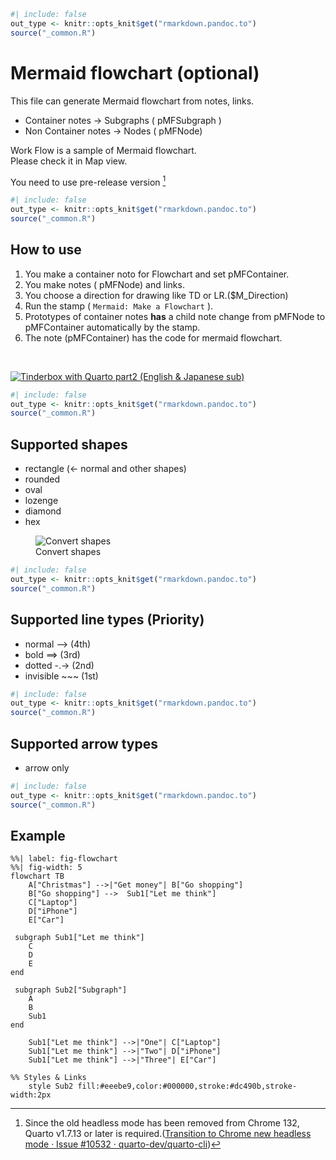 ```r
#| include: false
out_type <- knitr::opts_knit$get("rmarkdown.pandoc.to")
source("_common.R")
```
# Mermaid flowchart (optional) {#sec-mermaid-flowchart }

This file can generate Mermaid flowchart from notes, links.

* Container notes -> Subgraphs ( pMFSubgraph )
* Non Container notes -> Nodes ( pMFNode)

Work Flow is a sample of Mermaid flowchart.  
Please check it in Map view.

You need to use pre-release version [^chromeheadlessmodeissue]

[^chromeheadlessmodeissue]:Since the old headless mode has been removed from Chrome 132, Quarto v1.7.13 or later is required.([Transition to Chrome new headless mode · Issue #10532 · quarto-dev/quarto-cli](https://github.com/quarto-dev/quarto-cli/issues/10532))



```r
#| include: false
out_type <- knitr::opts_knit$get("rmarkdown.pandoc.to")
source("_common.R")
```
## How to use {#sec-how-to-use-mermaid }


1. You make a container noto for Flowchart and set pMFContainer.
2. You make notes ( pMFNode) and links. 
3. You choose a direction for drawing like TD or LR.($M_Direction)
4. Run the stamp ( `Mermaid: Make a Flowchart` ).
5. Prototypes of container notes **has** a child note change from pMFNode to pMFContainer automatically by the stamp.
6. The note (pMFContainer) has the code for mermaid flowchart.

<br>

[![Tinderbox with Quarto part2 (English & Japanese sub)](screenshots/youtube_opening_part2.png)](https://youtu.be/of2TkCyJ2xY)



```r
#| include: false
out_type <- knitr::opts_knit$get("rmarkdown.pandoc.to")
source("_common.R")
```
## Supported shapes {#sec-supported-shapes }

* rectangle (<- normal and other shapes)
* rounded
* oval
* lozenge
* diamond
* hex

![Convert shapes](screenshots/convertshapes.png)




```r
#| include: false
out_type <- knitr::opts_knit$get("rmarkdown.pandoc.to")
source("_common.R")
```
## Supported line types (Priority) {#sec-supported-line-types-priority }

* normal 	 -->			(4th)
* bold     	 ==>			(3rd)
* dotted  	 -.->		    (2nd)
* invisible	 ~~~		   	(1st)



```r
#| include: false
out_type <- knitr::opts_knit$get("rmarkdown.pandoc.to")
source("_common.R")
```
## Supported arrow types {#sec-supported-arrow-types }

* arrow only 



```r
#| include: false
out_type <- knitr::opts_knit$get("rmarkdown.pandoc.to")
source("_common.R")
```
## Example {#sec-mermaid-example }


```mermaid
%%| label: fig-flowchart
%%| fig-width: 5
flowchart TB
    A["Christmas"] -->|"Get money"| B["Go shopping"]
    B["Go shopping"] -->  Sub1["Let me think"]
    C["Laptop"]
    D["iPhone"]
    E["Car"]

 subgraph Sub1["Let me think"]
    C
    D
    E
end 

 subgraph Sub2["Subgraph"]
    A
    B
    Sub1
end 

    Sub1["Let me think"] -->|"One"| C["Laptop"]
    Sub1["Let me think"] -->|"Two"| D["iPhone"]
    Sub1["Let me think"] -->|"Three"| E["Car"]

%% Styles & Links
    style Sub2 fill:#eeebe9,color:#000000,stroke:#dc490b,stroke-width:2px

```





